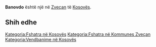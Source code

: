{{Fshat në 
 | Emri                = Banovdo
 | EmriAlt                = 
 | NAME_SHORT_FORM=      
 | NAME_GENERIC=      
 | NAME_SORT_NAME_RO=      BANOVDO
 | FULL_NAME_RO = Banovdo
 | FULL_NAME_ND_RO=Banovdo
 | SORT_NAME_RG=BANOVDO
 | FULL_NAME_RG=Banovdo
 | FULL_NAME_ND_RG=Banovdo
 | SRP_NAME_SHORT_FORM=      
 | SRP_NAME_GENERIC=      
 | SRP_NAME_SORT_NAME_RO=      
 | SRP_FULL_NAME_RO = 
 | SRP_FULL_NAME_ND_RO=
 | SRP_SORT_NAME_RG=
 | SRP_FULL_NAME_RG=
 | SRP_FULL_NAME_ND_RG=
 | Emri (Rasa dhanore) = 
 | Figura              = 
 | Shteti              = Kosovo
 | Komuna              = Zveçan
 | Kodi postar         = 
 | Sipërfaqja          = 

 | Popullsia           = 

 | Regj. i popullsisë  = 
 | Dend. e popullsisë  = 
 | Faqja zyrtare       = 
 <!--- Koordinatat ----> 
 | Gjerësia            = 42.937222
 | Gjatësia            = 20.788889
 | Lartësia            = 
}}
'''Banovdo''' është një [[]] në [[Zveçan]] të [[Kosovës]].

<!-- == Gjeografia == -->
<!-- == Historia == -->
<!-- == Demografia == -->
== Shih edhe ==
{{Komuna Zveçan}}
{{Kosovo-Administrata-Cung}}

[[Kategoria:Fshatra në Kosovës]]
[[Kategoria:Fshatra në Kommunes Zveçan]]
[[Kategoria:Vendbanime në Kosovës]]